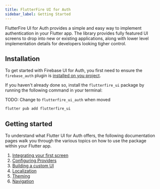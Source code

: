 ```yaml
---
title: FlutterFire UI for Auth
sidebar_label: Getting Started
---
```


FlutterFire UI for Auth provides a simple and easy way to implement authentication in your Flutter app.
The library provides fully featured UI screens to drop into new or existing applications, along with
lower level implementation details for developers looking tigher control.

## Installation

To get started with Firebase UI for Auth, you first need to ensure the `firebase_auth` plugin is
[installed on you project](https://firebase.flutter.dev/docs/auth/overview#installation).

If you haven't already done so, install the `flutterfire_ui` package by running the following command in your terminal:

TODO: Change to `flutterfire_ui_auth` when moved

```bash
flutter pub add flutterfire_ui
```

## Getting started

To understand what Flutter UI for Auth offers, the following documentation pages walk you through the various topics on
how to use the package within your Flutter app.

1. [Integrating your first screen](integrating-your-first-screen)
1. [Configuring Providers](configuring-providers)
1. [Building a custom UI](building-a-custom-ui)
1. [Localization](localization)
1. [Theming](theming)
1. [Navigation](navigation)
